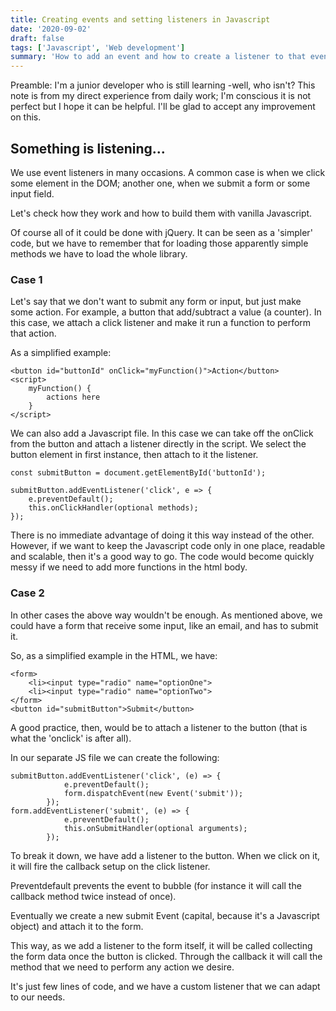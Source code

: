 ```yaml
---
title: Creating events and setting listeners in Javascript
date: '2020-09-02'
draft: false
tags: ['Javascript', 'Web development']
summary: 'How to add an event and how to create a listener to that event'
---
```


Preamble: I'm a junior developer who is still learning -well, who isn't? This note is from my direct experience from daily work; I'm conscious it is not perfect but I hope it can be helpful. I'll be glad to accept any improvement on this.

## Something is listening...

We use event listeners in many occasions.
A common case is when we click some element in the DOM; another one, when we submit a form or some input field.

Let's check how they work and how to build them with vanilla Javascript.

Of course all of it could be done with jQuery. It can be seen as a 'simpler' code, but we have to remember that for loading those apparently simple methods we have to load the whole library.

### Case 1

Let's say that we don't want to submit any form or input, but just make some action. For example, a button that add/subtract a value (a counter). In this case, we attach a click listener and make it run a function to perform that action.

As a simplified example:

```
<button id="buttonId" onClick="myFunction()">Action</button>
<script>
    myFunction() {
        actions here
    }
</script>
```

We can also add a Javascript file. In this case we can take off the onClick from the button and attach a listener directly in the script. We select the button element in first instance, then attach to it the listener.

```
const submitButton = document.getElementById('buttonId');

submitButton.addEventListener('click', e => {
    e.preventDefault();
    this.onClickHandler(optional methods);
});
```

There is no immediate advantage of doing it this way instead of the other. However, if we want to keep the Javascript code only in one place, readable and scalable, then it's a good way to go.
The code would become quickly messy if we need to add more functions in the html body.

### Case 2

In other cases the above way wouldn't be enough. As mentioned above, we could have a form that receive some input, like an email, and has to submit it.

So, as a simplified example in the HTML, we have:

```
<form>
    <li><input type="radio" name="optionOne">
    <li><input type="radio" name="optionTwo">
</form>
<button id="submitButton">Submit</button>
```

A good practice, then, would be to attach a listener to the button (that is what the 'onclick' is after all).

In our separate JS file we can create the following:

```
submitButton.addEventListener('click', (e) => {
            e.preventDefault();
            form.dispatchEvent(new Event('submit'));
        });
form.addEventListener('submit', (e) => {
            e.preventDefault();
            this.onSubmitHandler(optional arguments);
        });
```

To break it down, we have add a listener to the button. When we click on it, it will fire the callback setup on the click listener.

Preventdefault prevents the event to bubble (for instance it will call the callback method twice instead of once).

Eventually we create a new submit Event (capital, because it's a Javascript object) and attach it to the form.

This way, as we add a listener to the form itself, it will be called collecting the form data once the button is clicked.
Through the callback it will call the method that we need to perform any action we desire.

It's just few lines of code, and we have a custom listener that we can adapt to our needs.
